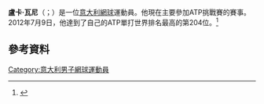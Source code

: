 '''盧卡·瓦尼'''（{{lang-it|Luca Vanni}}；{{bd|1985年|6月4日}}）是一位[[意大利|意大利]][[網球|網球]]運動員。他現在主要參加ATP挑戰賽的賽事。2012年7月9日，他達到了自己的ATP單打世界排名最高的第204位。<ref>{{cite web|url=http://www.umbria24.it/internazionali-di-tennis-filippo-volandri-in-finale-contro-carlos-berlocq/59236.html|title=Internazionali di tennis, Filippo Volandri in finale contro Carlos Berlocq|date=2011-09-17|work=umbria24.it|accessdate=2011-09-17|archive-date=2015-07-03|archive-url=https://web.archive.org/web/20150703010939/http://www.umbria24.it/internazionali-di-tennis-filippo-volandri-in-finale-contro-carlos-berlocq/59236.html|dead-url=no}}</ref>

==參考資料==
{{reflist}}

{{Sport-bio-stub}}

{{DEFAULTSORT:Vanni, Luca}}
[[Category:意大利男子網球運動員|Category:意大利男子網球運動員]]
